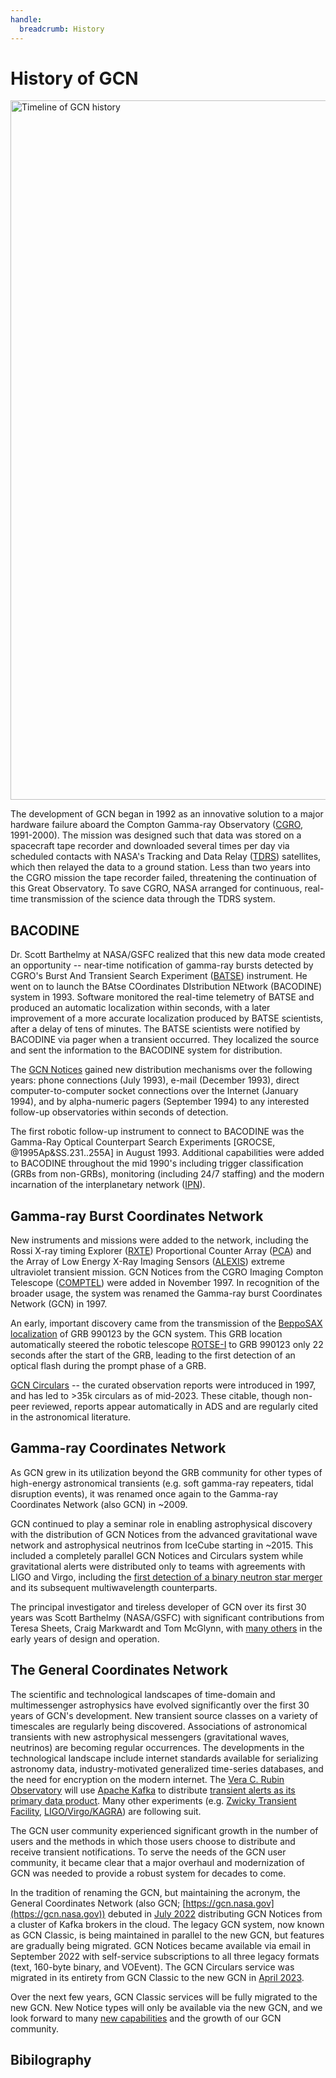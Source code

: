 ```yaml
---
handle:
  breadcrumb: History
---
```



# History of GCN

<img
  src={timeline}
  width="3304"
  height="1119"
  className="width-full height-auto"
  loading="lazy"
  alt="Timeline of GCN history"
/>

The development of GCN began in 1992 as an innovative solution to a major hardware failure aboard the Compton Gamma-ray Observatory ([CGRO](https://heasarc.gsfc.nasa.gov/docs/cgro/), 1991-2000). The mission was designed such that data was stored on a spacecraft tape recorder and downloaded several times per day via scheduled contacts with NASA's Tracking and Data Relay ([TDRS](https://www.nasa.gov/directorates/heo/scan/services/networks/tdrs_main/)) satellites, which then relayed the data to a ground station. Less than two years into the CGRO mission the tape recorder failed, threatening the continuation of this Great Observatory. To save CGRO, NASA arranged for continuous, real-time transmission of the science data through the TDRS system.

## BACODINE

Dr. Scott Barthelmy at NASA/GSFC realized that this new data mode created an opportunity -- near-time notification of gamma-ray bursts detected by CGRO's Burst And Transient Search Experiment ([BATSE](https://heasarc.gsfc.nasa.gov/docs/cgro/batse/)) instrument. He went on to launch the BAtse COordinates DIstribution NEtwork (BACODINE) system in 1993. Software monitored the real-time telemetry of BATSE and produced an automatic localization within seconds, with a later improvement of a more accurate localization produced by BATSE scientists, after a delay of tens of minutes. The BATSE scientists were notified by BACODINE via pager when a transient occurred. They localized the source and sent the information to the BACODINE system for distribution.

The [GCN Notices](/notices) gained new distribution mechanisms over the following years: phone connections (July 1993), e-mail (December 1993), direct computer-to-computer socket connections over the Internet (January 1994), and by alpha-numeric pagers (September 1994) to any interested follow-up observatories within seconds of detection.

The first robotic follow-up instrument to connect to BACODINE was the Gamma-Ray Optical Counterpart Search Experiments [GROCSE, @1995Ap&SS.231..255A] in August 1993. Additional capabilities were added to BACODINE throughout the mid 1990's including trigger classification (GRBs from non-GRBs), monitoring (including 24/7 staffing) and the modern incarnation of the interplanetary network ([IPN](https://heasarc.gsfc.nasa.gov/docs/heasarc/missions/ipn.html)).

## Gamma-ray Burst Coordinates Network

New instruments and missions were added to the network, including the Rossi X-ray timing Explorer ([RXTE](https://heasarc.gsfc.nasa.gov/docs/xte/XTE.html)) Proportional Counter Array ([PCA](https://heasarc.gsfc.nasa.gov/docs/xte/PCA.html)) and the Array of Low Energy X-Ray Imaging Sensors ([ALEXIS](https://heasarc.gsfc.nasa.gov/docs/heasarc/missions/alexis.html)) extreme ultraviolet transient mission. GCN Notices from the CGRO Imaging Compton Telescope ([COMPTEL](https://heasarc.gsfc.nasa.gov/docs/cgro/comptel/)) were added in November 1997. In recognition of the broader usage, the system was renamed the Gamma-ray burst Coordinates Network (GCN) in 1997.

An early, important discovery came from the transmission of the [BeppoSAX localization](https://gcn.nasa.gov/circulars/199) of GRB 990123 by the GCN system. This GRB location automatically steered the robotic telescope [ROTSE-I](https://gcn.nasa.gov/circulars/205) to GRB 990123 only 22 seconds after the start of the GRB, leading to the first detection of an optical flash during the prompt phase of a GRB.

[GCN Circulars](/circulars) -- the curated observation reports were introduced in 1997, and has led to >35k circulars as of mid-2023. These citable, though non-peer reviewed, reports appear automatically in ADS and are regularly cited in the astronomical literature.

## Gamma-ray Coordinates Network

As GCN grew in its utilization beyond the GRB community for other types of high-energy astronomical transients (e.g. soft gamma-ray repeaters, tidal disruption events), it was renamed once again to the Gamma-ray Coordinates Network (also GCN) in ~2009.

GCN continued to play a seminar role in enabling astrophysical discovery with the distribution of GCN Notices from the advanced gravitational wave network and astrophysical neutrinos from IceCube starting in ~2015. This included a completely parallel GCN Notices and Circulars system while gravitational alerts were distributed only to teams with agreements with LIGO and Virgo, including the [first detection of a binary neutron star merger](https://gcn.nasa.gov/circulars?page=2&query=G298048) and its subsequent multiwavelength counterparts.

The principal investigator and tireless developer of GCN over its first 30 years was Scott Barthelmy (NASA/GSFC) with significant contributions from Teresa Sheets, Craig Markwardt and Tom McGlynn, with [many others](https://gcn.gsfc.nasa.gov/people.html) in the early years of design and operation.

## The General Coordinates Network

The scientific and technological landscapes of time-domain and multimessenger astrophysics have evolved significantly over the first 30 years of GCN's development. New transient source classes on a variety of timescales are regularly being discovered. Associations of astronomical transients with new astrophysical messengers (gravitational waves, neutrinos) are becoming regular occurrences. The developments in the technological landscape include internet standards available for serializing astronomy data, industry-motivated generalized time-series databases, and the need for encryption on the modern internet. The [Vera C. Rubin Observatory](https://www.lsst.org) will use [Apache Kafka](https://kafka.apache.org/) to distribute [transient alerts as its primary data product](https://www.lsst.org/scientists/alert-brokers). Many other experiments (e.g. [Zwicky Transient Facility](https://arxiv.org/abs/1902.02227), [LIGO/Virgo/KAGRA](https://emfollow.docs.ligo.org/userguide/)) are following suit.

The GCN user community experienced significant growth in the number of users and the methods in which those users choose to distribute and receive transient notifications. To serve the needs of the GCN user community, it became clear that a major overhaul and modernization of GCN was needed to provide a robust system for decades to come.

In the tradition of renaming the GCN, but maintaining the acronym, the General Coordinates Network (also GCN; [https://gcn.nasa.gov](https://gcn.nasa.gov)) debuted in [July 2022](/news) distributing GCN Notices from a cluster of Kafka brokers in the cloud. The legacy GCN system, now known as GCN Classic, is being maintained in parallel to the new GCN, but features are gradually being migrated. GCN Notices became available via email in September 2022 with self-service subscriptions to all three legacy formats (text, 160-byte binary, and VOEvent). The GCN Circulars service was migrated in its entirety from GCN Classic to the new GCN in [April 2023](/news).

Over the next few years, GCN Classic services will be fully migrated to the new GCN. New Notice types will only be available via the new GCN, and we look forward to many [new capabilities](/docs/roadmap) and the growth of our GCN community.

## Bibilography
